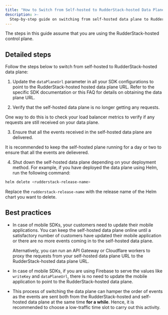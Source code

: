 ```yaml
---
title: "How to Switch from Self-hosted to RudderStack-hosted Data Plane"
description: >-
  Step-by-step guide on switching from self-hosted data plane to RudderStack-hosted data plane.
---
```


<div class="infoBlock">
The steps in this guide assume that you are using the <Link to="https://app.rudderstack.com/signup?type=opensource">RudderStack-hosted control plane</Link>.
</div>

## Detailed steps

Follow the steps below to switch from self-hosted to RudderStack-hosted data plane:

1. Update the `dataPlaneUrl` parameter in all your SDK configurations to point to the RudderStack-hosted hosted data plane URL. Refer to the specific <Link to="/sources/sdks/">SDK documentation</Link> or this <Link to="/get-started/rudderstack-open-source/data-plane-setup/#what-is-a-data-plane-url-where-do-i-get-it">FAQ</Link> for details on obtaining the data plane URL.

2. Verify that the self-hosted data plane is no longer getting any requests. 

<div class="infoBlock">
One way to do this is to check your load balancer metrics to verify if any requests are still received on your data plane.
</div>

3. Ensure that all the events received in the self-hosted data plane are delivered. 

<div class="infoBlock">
It is recommended to keep the self-hosted plane running for a day or two to ensure that all the events are delievered.
</div>

4. Shut down the self-hosted data plane depending on your deployment method. For example, if you have deployed the data plane using Helm, run the following command:

```BASH
helm delete <rudderstack-release-name>
```

<div class="infoBlock">
Replace the <code class="inline-code">rudderstack-release-name</code> with the release name of the Helm chart you want to delete.
</div>

## Best practices

* In case of mobile SDKs, your customers need to update their mobile applications. You can keep the self-hosted data plane online until a satisfactory number of customers have updated their mobile application or there are no more events coming in to the self-hosted data plane.

  Alternatively, you can run an API Gateway or Cloudflare workers to proxy the requests from your self-hosted data plane URL to the RudderStack-hosted data plane URL.

* In case of mobile SDKs, if you are using Firebase to serve the values like `writeKey` and `dataPlaneUrl`, there is no need to update the mobile application to point to the RudderStack-hosted data plane.

* This process of switching the data plane can hamper the order of events as the events are sent both from the RudderStack-hosted and self-hosted data plane at the same time **for a while**. Hence, it is recommended to choose a low-traffic time slot to carry out this activity.
